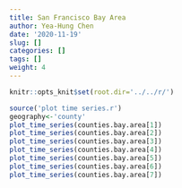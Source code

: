 ```yaml
---
title: San Francisco Bay Area
author: Yea-Hung Chen
date: '2020-11-19'
slug: []
categories: []
tags: [] 
weight: 4
--- 
```


```r
knitr::opts_knit$set(root.dir='../../r/')
```

```r
source('plot time series.r')
geography<-'county'
plot_time_series(counties.bay.area[1])
plot_time_series(counties.bay.area[2]) 
plot_time_series(counties.bay.area[3]) 
plot_time_series(counties.bay.area[4]) 
plot_time_series(counties.bay.area[5]) 
plot_time_series(counties.bay.area[6]) 
plot_time_series(counties.bay.area[7]) 
```